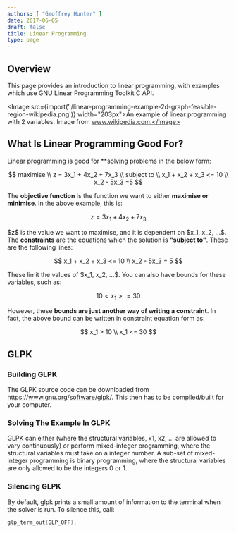 ```yaml
---
authors: [ "Geoffrey Hunter" ]
date: 2017-06-05
draft: false
title: Linear Programming
type: page
---
```



<h2>Overview</h2>

<p>This page provides an introduction to linear programming, with examples which use GNU Linear Programming Toolkit C API.</p>

<Image src={import('./linear-programming-example-2d-graph-feasible-region-wikipedia.png')} width="203px">An example of linear programming with 2 variables. Image from www.wikipedia.com.</Image>

<h2>What Is Linear Programming Good For?</h2>

<p>Linear programming is good for **solving problems in the below form:</p>

$$  
maximise \\  
z = 3x_1 + 4x_2 + 7x_3 \\  
subject to \\  
x_1 + x_2 + x_3 <= 10 \\  
x_2 - 5x_3 =5  
$$

The <b>objective function</b> is the function we want to either <b>maximise or minimise</b>. In the above example, this is:

$$ z = 3x_1 + 4x_2 + 7x_3 $$

<p>$z$ is the value we want to maximise, and it is dependent on $x_1, x_2, ...$. The <b>constraints</b> are the equations which the solution is <b>"subject to"</b>. These are the following lines:</p>

$$
x_1 + x_2 + x_3 <= 10 \\  
x_2 - 5x_3 = 5
$$

<p>These limit the values of $x_1, x_2, ...$. You can also have bounds for these variables, such as:</p>

$$
10 < x_1 >= 30
$$

<p>However, these <b>bounds are just another way of writing a constraint</b>. In fact, the above bound can be written in constraint equation form as:</p>

$$
x_1 > 10 \\
x_1 <= 30
$$

<h2>GLPK</h2>

<h3>Building GLPK</h3>

<p>The GLPK source code can be downloaded from <a href="https://www.gnu.org/software/glpk/">https://www.gnu.org/software/glpk/</a>. This then has to be compiled/built for your computer.</p>

<h3>Solving The Example In GLPK</h3>

<p>GLPK can either (where the structural variables, x1, x2, ... are allowed to vary continuously) or perform mixed-integer programming, where the structural variables must take on a integer number. A sub-set of mixed-integer programming is binary programming, where the structural variables are only allowed to be the integers 0 or 1.</p>

<h3>Silencing GLPK</h3>

<p>By default, glpk prints a small amount of information to the terminal when the solver is run. To silence this, call:</p>

```c
glp_term_out(GLP_OFF);
```
